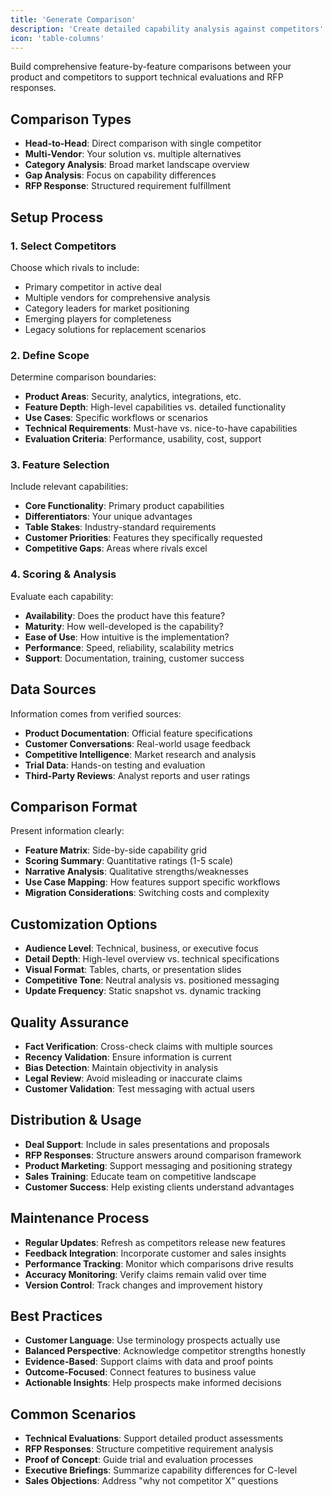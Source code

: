 ```yaml
---
title: 'Generate Comparison'
description: 'Create detailed capability analysis against competitors'
icon: 'table-columns'
---
```


Build comprehensive feature-by-feature comparisons between your product and competitors to support technical evaluations and RFP responses.

## Comparison Types
- **Head-to-Head**: Direct comparison with single competitor
- **Multi-Vendor**: Your solution vs. multiple alternatives
- **Category Analysis**: Broad market landscape overview
- **Gap Analysis**: Focus on capability differences
- **RFP Response**: Structured requirement fulfillment

## Setup Process

### 1. Select Competitors
Choose which rivals to include:
- Primary competitor in active deal
- Multiple vendors for comprehensive analysis
- Category leaders for market positioning
- Emerging players for completeness
- Legacy solutions for replacement scenarios

### 2. Define Scope
Determine comparison boundaries:
- **Product Areas**: Security, analytics, integrations, etc.
- **Feature Depth**: High-level capabilities vs. detailed functionality
- **Use Cases**: Specific workflows or scenarios
- **Technical Requirements**: Must-have vs. nice-to-have capabilities
- **Evaluation Criteria**: Performance, usability, cost, support

### 3. Feature Selection
Include relevant capabilities:
- **Core Functionality**: Primary product capabilities
- **Differentiators**: Your unique advantages
- **Table Stakes**: Industry-standard requirements
- **Customer Priorities**: Features they specifically requested
- **Competitive Gaps**: Areas where rivals excel

### 4. Scoring & Analysis
Evaluate each capability:
- **Availability**: Does the product have this feature?
- **Maturity**: How well-developed is the capability?
- **Ease of Use**: How intuitive is the implementation?
- **Performance**: Speed, reliability, scalability metrics
- **Support**: Documentation, training, customer success

## Data Sources
Information comes from verified sources:
- **Product Documentation**: Official feature specifications
- **Customer Conversations**: Real-world usage feedback
- **Competitive Intelligence**: Market research and analysis
- **Trial Data**: Hands-on testing and evaluation
- **Third-Party Reviews**: Analyst reports and user ratings

## Comparison Format
Present information clearly:
- **Feature Matrix**: Side-by-side capability grid
- **Scoring Summary**: Quantitative ratings (1-5 scale)
- **Narrative Analysis**: Qualitative strengths/weaknesses
- **Use Case Mapping**: How features support specific workflows
- **Migration Considerations**: Switching costs and complexity

## Customization Options
- **Audience Level**: Technical, business, or executive focus
- **Detail Depth**: High-level overview vs. technical specifications
- **Visual Format**: Tables, charts, or presentation slides
- **Competitive Tone**: Neutral analysis vs. positioned messaging
- **Update Frequency**: Static snapshot vs. dynamic tracking

## Quality Assurance
- **Fact Verification**: Cross-check claims with multiple sources
- **Recency Validation**: Ensure information is current
- **Bias Detection**: Maintain objectivity in analysis
- **Legal Review**: Avoid misleading or inaccurate claims
- **Customer Validation**: Test messaging with actual users

## Distribution & Usage
- **Deal Support**: Include in sales presentations and proposals
- **RFP Responses**: Structure answers around comparison framework
- **Product Marketing**: Support messaging and positioning strategy
- **Sales Training**: Educate team on competitive landscape
- **Customer Success**: Help existing clients understand advantages

## Maintenance Process
- **Regular Updates**: Refresh as competitors release new features
- **Feedback Integration**: Incorporate customer and sales insights
- **Performance Tracking**: Monitor which comparisons drive results
- **Accuracy Monitoring**: Verify claims remain valid over time
- **Version Control**: Track changes and improvement history

## Best Practices
- **Customer Language**: Use terminology prospects actually use
- **Balanced Perspective**: Acknowledge competitor strengths honestly
- **Evidence-Based**: Support claims with data and proof points
- **Outcome-Focused**: Connect features to business value
- **Actionable Insights**: Help prospects make informed decisions

## Common Scenarios
- **Technical Evaluations**: Support detailed product assessments
- **RFP Responses**: Structure competitive requirement analysis
- **Proof of Concept**: Guide trial and evaluation processes
- **Executive Briefings**: Summarize capability differences for C-level
- **Sales Objections**: Address "why not competitor X" questions
